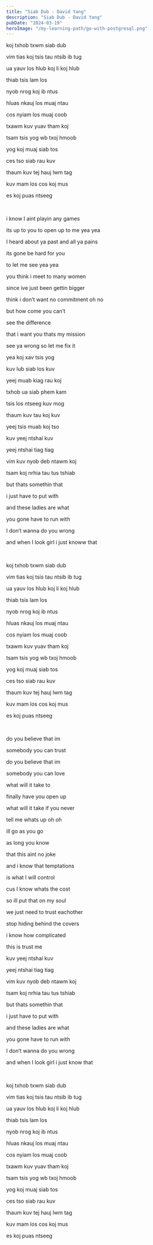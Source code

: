 ```yaml
---
title: "Siab Dub - David Yang"
description: "Siab Dub - David Yang"
pubDate: "2024-03-19"
heroImage: "/my-learning-path/go-with-postgresql.png"
---
```


koj txhob txwm siab dub

vim tias koj tsis tau ntsib ib tug

ua yauv los hlub koj li koj hlub

thiab tsis lam los

nyob nrog koj ib ntus

hluas nkauj los muaj ntau

cos nyiam los muaj coob

txawm kuv yuav tham koj

tsam tsis yog wb txoj hmoob

yog koj muaj siab tos

ces tso siab rau kuv

thaum kuv tej hauj lwm tag

kuv mam los cos koj mus

es koj puas ntseeg

<br />

i know I aint playin any games

its up to you to open up to me yea yea

I heard about ya past and all ya pains

its gone be hard for you

to let me see yea yea

you think i meet to many women

since ive just been gettin bigger

think i don’t want no commitment oh no

but how come you can’t

see the difference

that i want you thats my mission

see ya wrong so let me fix it

yea koj xav tsis yog

kuv lub siab los kuv

yeej muab kiag rau koj

txhob ua siab phem kam

tsis los ntseeg kuv mog

thaum kuv tau koj kuv

yeej tsis muab koj tso

kuv yeej ntshai kuv

yeej ntshai tiag tiag

vim kuv nyob deb ntawm koj

tsam koj nrhia tau tus tshiab

but thats somethin that

i just have to put with

and these ladies are what

you gone have to run with

I don’t wanna do you wrong

and when I look girl i just knoww that

<br />

koj txhob txwm siab dub

vim tias koj tsis tau ntsib ib tug

ua yauv los hlub koj li koj hlub

thiab tsis lam los

nyob nrog koj ib ntus

hluas nkauj los muaj ntau

cos nyiam los muaj coob

txawm kuv yuav tham koj

tsam tsis yog wb txoj hmoob

yog koj muaj siab tos

ces tso siab rau kuv

thaum kuv tej hauj lwm tag

kuv mam los cos koj mus

es koj puas ntseeg

<br />

do you believe that im

somebody you can trust

do you believe that im

somebody you can love

what will it take to

finally have you open up

what will it take if you never

tell me whats up oh oh

ill go as you go

as long you know

that this aint no joke

and i know that temptations

is what I will control

cus I know whats the cost

so ill put that on my soul

we just need to trust eachother

stop hiding behind the covers

i know how complicated

this is trust me

kuv yeej ntshai kuv

yeej ntshai tiag tiag

vim kuv nyob deb ntawm koj

tsam koj nrhia tau tus tshiab

but thats somethin that

i just have to put with

and these ladies are what

you gone have to run with

I don’t wanna do you wrong

and when I look girl i just know that

<br />

koj txhob txwm siab dub

vim tias koj tsis tau ntsib ib tug

ua yauv los hlub koj li koj hlub

thiab tsis lam los

nyob nrog koj ib ntus

hluas nkauj los muaj ntau

cos nyiam los muaj coob

txawm kuv yuav tham koj

tsam tsis yog wb txoj hmoob

yog koj muaj siab tos

ces tso siab rau kuv

thaum kuv tej hauj lwm tag

kuv mam los cos koj mus

es koj puas ntseeg
